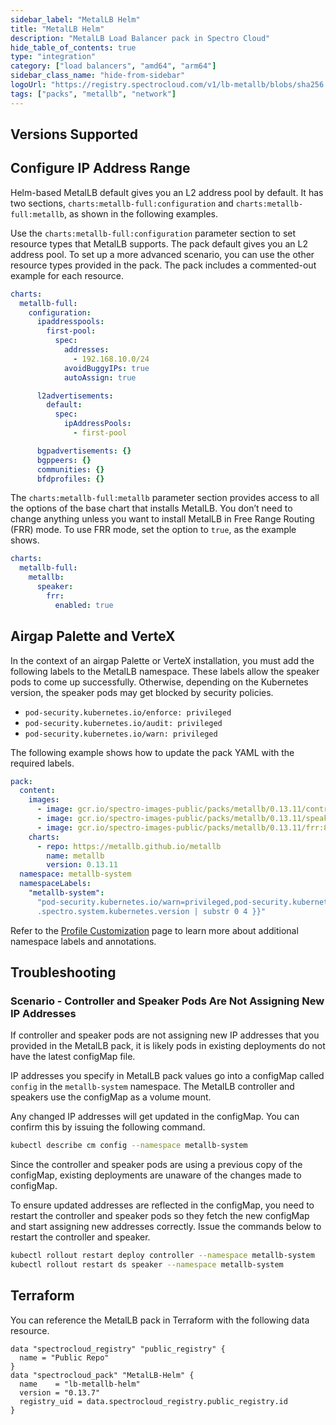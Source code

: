 ```yaml
---
sidebar_label: "MetalLB Helm"
title: "MetalLB Helm"
description: "MetalLB Load Balancer pack in Spectro Cloud"
hide_table_of_contents: true
type: "integration"
category: ["load balancers", "amd64", "arm64"]
sidebar_class_name: "hide-from-sidebar"
logoUrl: "https://registry.spectrocloud.com/v1/lb-metallb/blobs/sha256:3d09a1eab856a03d5b821062dcd1da624256e8f1e2ede404d88cb088d3adb945?type=image.webp"
tags: ["packs", "metallb", "network"]
---
```


<Redirect to="/integrations/packs/?pack=docs/docs-content/integrations/lb-metallb-helm" />

## Versions Supported

<Tabs queryString="parent">

<TabItem label="0.13.x" value="0.13.x">

## Configure IP Address Range

Helm-based MetalLB default gives you an L2 address pool by default. It has two sections,
`charts:metallb-full:configuration` and `charts:metallb-full:metallb`, as shown in the following examples.

Use the `charts:metallb-full:configuration` parameter section to set resource types that MetalLB supports. The pack
default gives you an L2 address pool. To set up a more advanced scenario, you can use the other resource types provided
in the pack. The pack includes a commented-out example for each resource.

```yaml
charts:
  metallb-full:
    configuration:
      ipaddresspools:
        first-pool:
          spec:
            addresses:
              - 192.168.10.0/24
            avoidBuggyIPs: true
            autoAssign: true

      l2advertisements:
        default:
          spec:
            ipAddressPools:
              - first-pool

      bgpadvertisements: {}
      bgppeers: {}
      communities: {}
      bfdprofiles: {}
```

The `charts:metallb-full:metallb` parameter section provides access to all the options of the base chart that installs
MetalLB. You don’t need to change anything unless you want to install MetalLB in Free Range Routing (FRR) mode. To use
FRR mode, set the option to `true`, as the example shows.

```yaml
charts:
  metallb-full:
    metallb:
      speaker:
        frr:
          enabled: true
```

## Airgap Palette and VerteX

In the context of an airgap Palette or VerteX installation, you must add the following labels to the MetalLB namespace.
These labels allow the speaker pods to come up successfully. Otherwise, depending on the Kubernetes version, the speaker
pods may get blocked by security policies.

- `pod-security.kubernetes.io/enforce: privileged`
- `pod-security.kubernetes.io/audit: privileged`
- `pod-security.kubernetes.io/warn: privileged`

The following example shows how to update the pack YAML with the required labels.

```yaml {13-15}
pack:
  content:
    images:
      - image: gcr.io/spectro-images-public/packs/metallb/0.13.11/controller:v0.13.11
      - image: gcr.io/spectro-images-public/packs/metallb/0.13.11/speaker:v0.13.11
      - image: gcr.io/spectro-images-public/packs/metallb/0.13.11/frr:8.5.2
    charts:
      - repo: https://metallb.github.io/metallb
        name: metallb
        version: 0.13.11
  namespace: metallb-system
  namespaceLabels:
    "metallb-system":
      "pod-security.kubernetes.io/warn=privileged,pod-security.kubernetes.io/audit=privileged,pod-security.kubernetes.io/enforce=privileged,pod-security.kubernetes.io/enforce-version=v{{
      .spectro.system.kubernetes.version | substr 0 4 }}"
```

Refer to the [Profile Customization](../profiles/profile-customization.md) page to learn more about additional namespace
labels and annotations.

## Troubleshooting

### Scenario - Controller and Speaker Pods Are Not Assigning New IP Addresses

If controller and speaker pods are not assigning new IP addresses that you provided in the MetalLB pack, it is likely
pods in existing deployments do not have the latest configMap file.

IP addresses you specify in MetalLB pack values go into a configMap called `config` in the `metallb-system` namespace.
The MetalLB controller and speakers use the configMap as a volume mount.

Any changed IP addresses will get updated in the configMap. You can confirm this by issuing the following command.

```bash
kubectl describe cm config --namespace metallb-system
```

Since the controller and speaker pods are using a previous copy of the configMap, existing deployments are unaware of
the changes made to configMap.

To ensure updated addresses are reflected in the configMap, you need to restart the controller and speaker pods so they
fetch the new configMap and start assigning new addresses correctly. Issue the commands below to restart the controller
and speaker.

```bash
kubectl rollout restart deploy controller --namespace metallb-system
kubectl rollout restart ds speaker --namespace metallb-system
```

</TabItem>
</Tabs>

## Terraform

You can reference the MetalLB pack in Terraform with the following data resource.

```hcl
data "spectrocloud_registry" "public_registry" {
  name = "Public Repo"
}
data "spectrocloud_pack" "MetalLB-Helm" {
  name    = "lb-metallb-helm"
  version = "0.13.7"
  registry_uid = data.spectrocloud_registry.public_registry.id
}
```
